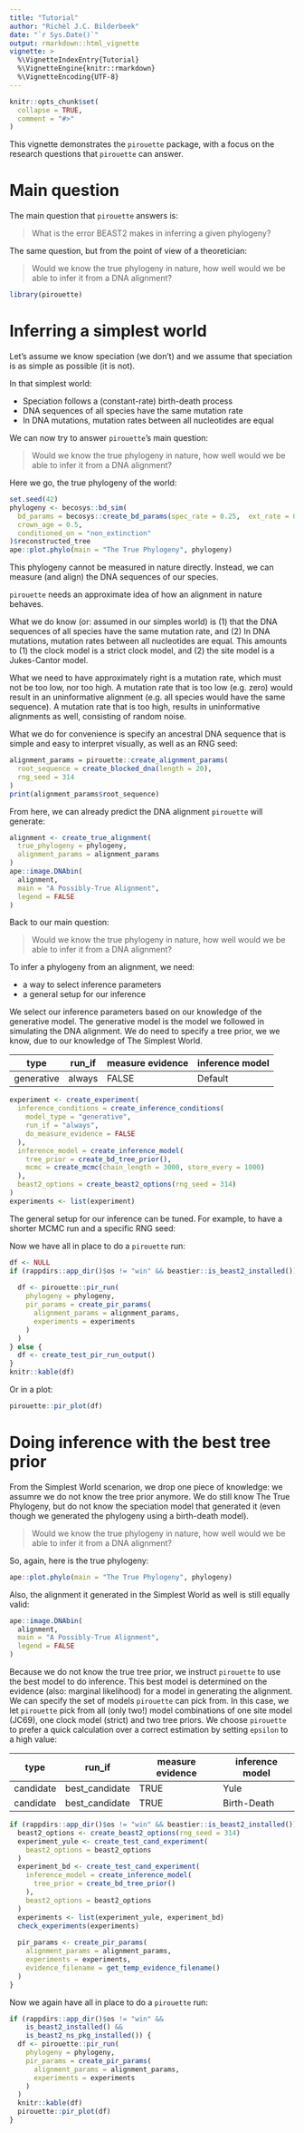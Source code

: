 ```yaml
---
title: "Tutorial"
author: "Richèl J.C. Bilderbeek"
date: "`r Sys.Date()`"
output: rmarkdown::html_vignette
vignette: >
  %\VignetteIndexEntry{Tutorial}
  %\VignetteEngine{knitr::rmarkdown}
  %\VignetteEncoding{UTF-8}
---
```


```r
knitr::opts_chunk$set(
  collapse = TRUE,
  comment = "#>"
)
```

This vignette demonstrates the `pirouette` package, 
with a focus on the research questions that `pirouette` can answer.

# Main question

The main question that `pirouette` answers is:

> What is the error BEAST2 makes in inferring a given phylogeny?

The same question, but from the point of view of a theoretician:

> Would we know the true phylogeny in nature,
> how well would we be able to infer it 
> from a DNA alignment?

```r
library(pirouette)
```

# Inferring a simplest world

Let's assume we know speciation (we don't) and we assume that speciation
is as simple as possible (it is not). 

In that simplest world:

 * Speciation follows a (constant-rate) birth-death process
 * DNA sequences of all species have the same mutation rate
 * In DNA mutations, mutation rates between all nucleotides are equal

We can now try to answer `pirouette`'s main question: 

> Would we know the true phylogeny in nature,
> how well would we be able to infer it 
> from a DNA alignment?

Here we go, the true phylogeny of the world:

```r
set.seed(42)
phylogeny <- becosys::bd_sim(
  bd_params = becosys::create_bd_params(spec_rate = 0.25,  ext_rate = 0.025),
  crown_age = 0.5,
  conditioned_on = "non_extinction"
)$reconstructed_tree
ape::plot.phylo(main = "The True Phylogeny", phylogeny)
```
 
This phylogeny cannot be measured in nature directly. Instead, we can measure 
(and align) the DNA sequences of our species. 

`pirouette` needs an approximate idea of how an alignment in nature behaves.

What we do know (or: assumed in our simples world) 
is (1) that the DNA sequences of all species have the same 
mutation rate, and (2) In DNA mutations, mutation rates between all nucleotides 
are equal. This amounts to (1) the clock model is a strict clock model, 
and (2) the site model is a Jukes-Cantor model.

What we need to have approximately right is a mutation rate, which must not
be too low, nor too high.
A mutation rate that is too low (e.g. zero) would result in an uninformative 
alignment (e.g. all species would have the same sequence). 
A mutation rate that is too high, results in uninformative alignments as well,
consisting of random noise.

What we do for convenience is specify an ancestral DNA sequence
that is simple and easy to interpret visually, as well 
as an RNG seed:

```r
alignment_params = pirouette::create_alignment_params(
  root_sequence = create_blocked_dna(length = 20), 
  rng_seed = 314
)
print(alignment_params$root_sequence)
```

From here, we can already predict the DNA alignment `pirouette` will generate:

```r
alignment <- create_true_alignment(
  true_phylogeny = phylogeny, 
  alignment_params = alignment_params
) 
ape::image.DNAbin(
  alignment,
  main = "A Possibly-True Alignment",
  legend = FALSE
)
```

Back to our main question:

> Would we know the true phylogeny in nature,
> how well would we be able to infer it 
> from a DNA alignment?

To infer a phylogeny from an alignment, we need:

 * a way to select inference parameters
 * a general setup for our inference

We select our inference parameters based on our knowledge of the
generative model. The generative model is the model we followed in simulating
the DNA alignment. We do need to specify a tree prior, we we know,
due to our knowledge of The Simplest World.

type       | run_if         | measure evidence  | inference model
-----------|----------------|-------------------|-----------
generative | always         |FALSE              | Default

```r
experiment <- create_experiment(
  inference_conditions = create_inference_conditions(
    model_type = "generative",
    run_if = "always",
    do_measure_evidence = FALSE
  ),
  inference_model = create_inference_model(
    tree_prior = create_bd_tree_prior(),
    mcmc = create_mcmc(chain_length = 3000, store_every = 1000)
  ),
  beast2_options = create_beast2_options(rng_seed = 314)
)
experiments <- list(experiment)
```

The general setup for our inference can be tuned. For example,
to have a shorter MCMC run and a specific RNG seed:

Now we have all in place to do a `pirouette` run:

```r
df <- NULL
if (rappdirs::app_dir()$os != "win" && beastier::is_beast2_installed()) {
  
  df <- pirouette::pir_run(
    phylogeny = phylogeny,
    pir_params = create_pir_params(
      alignment_params = alignment_params,
      experiments = experiments
    )
  )
} else {
  df <- create_test_pir_run_output()
}
knitr::kable(df)
```

Or in a plot:

```r
pirouette::pir_plot(df)
```

# Doing inference with the best tree prior

From the Simplest World scenarion, we drop one piece of knowledge:
we assumre we do not know the tree prior anymore. We do still know
The True Phylogeny, but do not know the speciation model that generated 
it (even though we generated the phylogeny using a birth-death model).

> Would we know the true phylogeny in nature,
> how well would we be able to infer it 
> from a DNA alignment?

So, again, here is the true phylogeny:

```r
ape::plot.phylo(main = "The True Phylogeny", phylogeny)
```

Also, the alignment it generated in the Simplest World
as well is still equally valid:

```r
ape::image.DNAbin(
  alignment,
  main = "A Possibly-True Alignment",
  legend = FALSE
)
```

Because we do not know the true tree prior, we instruct `pirouette`
to use the best model to do inference. This best model is determined
on the evidence (also: marginal likelihood) for a model in generating
the alignment. We can specify the set of models `pirouette` can pick from.
In this case, we let `pirouette` pick from all (only two!) model combinations
of one site model (JC69), one clock model (strict) and two tree priors.
We choose `pirouette` to prefer a quick calculation over a
correct estimation by setting `epsilon` to a high value:

type       | run_if         | measure evidence | inference model
-----------|----------------|------------------|----------------
candidate  | best_candidate |TRUE              |Yule       
candidate  | best_candidate |TRUE              |Birth-Death

```r
if (rappdirs::app_dir()$os != "win" && beastier::is_beast2_installed()) {
  beast2_options <- create_beast2_options(rng_seed = 314)
  experiment_yule <- create_test_cand_experiment(
    beast2_options = beast2_options  
  )
  experiment_bd <- create_test_cand_experiment(
    inference_model = create_inference_model(
      tree_prior = create_bd_tree_prior()  
    ),
    beast2_options = beast2_options  
  )
  experiments <- list(experiment_yule, experiment_bd)
  check_experiments(experiments)
  
  pir_params <- create_pir_params(
    alignment_params = alignment_params,
    experiments = experiments,
    evidence_filename = get_temp_evidence_filename()
  )
}
```

Now we again have all in place to do a `pirouette` run:

```r
if (rappdirs::app_dir()$os != "win" && 
    is_beast2_installed() &&
    is_beast2_ns_pkg_installed()) {
  df <- pirouette::pir_run(
    phylogeny = phylogeny,
    pir_params = create_pir_params(
      alignment_params = alignment_params,
      experiments = experiments
    )
  )
  knitr::kable(df)
  pirouette::pir_plot(df)
}
```
